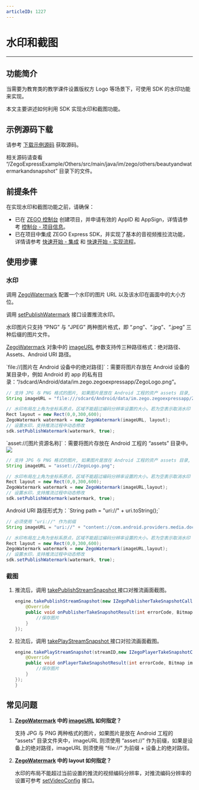 ```yaml
---
articleID: 1227
---
```

# 水印和截图

- - -

## 功能简介

当需要为教育类的教学课件设置版权方 Logo 等场景下，可使用 SDK 的水印功能来实现。

本文主要讲述如何利用 SDK 实现水印和截图功能。

## 示例源码下载

请参考 [下载示例源码](!DownloadDemo/DownloadDemo) 获取源码。

相关源码请查看 “/ZegoExpressExample/Others/src/main/java/im/zego/others/beautyandwatermarkandsnapshot” 目录下的文件。

## 前提条件

在实现水印和截图功能之前，请确保：

- 已在 [ZEGO 控制台](https://console.zego.im) 创建项目，并申请有效的 AppID 和 AppSign，详情请参考 [控制台 - 项目信息](/console/guide-doc2)。
- 已在项目中集成 ZEGO Express SDK，并实现了基本的音视频推拉流功能，详情请参考 [快速开始 - 集成](!Integration/SDK_Integration) 和 [快速开始 - 实现流程](!Integration/Solution_Implementation)。


## 使用步骤

### 水印

调用 [ZegoWatermark](@-ZegoWatermark) 配置一个水印的图片 URL 以及该水印在画面中的大小方位。

调用 [setPublishWatermark](@setPublishWatermark) 接口设置推流水印。

<Warning title="注意">

水印图片只支持 “PNG” 与 “JPEG” 两种图片格式，即 “.png”、“.jpg”、“.jpeg” 三种后缀的图片文件。
</Warning>

[ZegoWatermark](@-ZegoWatermark) 对象中的 [imageURL](@imageURL) 参数支持传三种路径格式：绝对路径、Assets、Android URI 路径。

<Accordion title="绝对路径" defaultOpen="false">
`file://[图片在 Android 设备中的绝对路径]`：需要将图片存放在 Android 设备的某目录中，例如 Android 的 app 的私有目录：“/sdcard/Android/data/im.zego.zegoexpressapp/ZegoLogo.png”。

```java
// 支持 JPG 与 PNG 格式的图片, 如果图片是放在 Android 工程的资产 assets 目录, imageURL 则须使用 "asset://" 作为前缀, 如果是设备上的绝对路径, imageURL 则须使用 "file://" 为前缀 + 设备上的绝对路径
String imageURL = "file:///sdcard/Android/data/im.zego.zegoexpressapp/ZegoLogo.png";

// 水印布局左上角为坐标系原点，区域不能超过编码分辨率设置的大小。若为空表示取消水印
Rect layout = new Rect(0,0,300,600);
ZegoWatermark watermark = new ZegoWatermark(imageURL, layout);
// 设置水印，支持推流过程中动态修改
sdk.setPublishWatermark(watermark, true);
```
</Accordion>


<Accordion title="Assets" defaultOpen="false">
`asset://[图片资源名称]`：需要将图片存放在 Android 工程的 “assets” 目录中。

<Frame width="512" height="auto" caption=""><img src="https://storage.zego.im/sdk-doc/Pics/Android/ExpressSDK/WaterMark/android_asset.png" /></Frame>

```java
// 支持 JPG 与 PNG 格式的图片, 如果图片是放在 Android 工程的资产 assets 目录, imageURL 则须使用 "asset://" 作为前缀, 如果是设备上的绝对路径, imageURL 则须使用 "file://" 为前缀 + 设备上的绝对路径
String imageURL = "asset://ZegoLogo.png";

// 水印布局左上角为坐标系原点，区域不能超过编码分辨率设置的大小。若为空表示取消水印
Rect layout = new Rect(0,0,300,600);
ZegoWatermark watermark = new ZegoWatermark(imageURL,layout);
// 设置水印，支持推流过程中动态修改
sdk.setPublishWatermark(watermark, true);
```
</Accordion>

<Accordion title="Android URI 路径" defaultOpen="false">
Android URI 路径形式为：`String path = "uri://" + uri.toString();`

```java
// 必须使用 "uri://" 作为前缀
String imageURL = "uri://" + "content://com.android.providers.media.documents/document/image%3A1353";

// 水印布局左上角为坐标系原点，区域不能超过编码分辨率设置的大小。若为空表示取消水印
Rect layout = new Rect(0,0,300,600);
ZegoWatermark watermark = new ZegoWatermark(imageURL,layout);
// 设置水印，支持推流过程中动态修改
sdk.setPublishWatermark(watermark, true);
```
</Accordion>


### 截图

1. 推流后，调用 [takePublishStreamSnapshot ](@takePublishStreamSnapshot) 接口对推流画面截图。

    ```java
    engine.takePublishStreamSnapshot(new IZegoPublisherTakeSnapshotCallback() {
        @Override
        public void onPublisherTakeSnapshotResult(int errorCode, Bitmap image) {
            //保存图片 		
        }
    });
    ```

2. 拉流后，调用 [takePlayStreamSnapshot ](@takePlayStreamSnapshot) 接口对拉流画面截图。

    ```java
    engine.takePlayStreamSnapshot(streamID,new IZegoPlayerTakeSnapshotCallback() {
        @Override
        public void onPlayerTakeSnapshotResult(int errorCode, Bitmap image) {
            //保存图片
        }
    });
    }
    ```

## 常见问题

1. **[ZegoWatermark](@-ZegoWatermark) 中的 [imageURL](@imageURL) 如何指定？**

    支持 JPG 与 PNG 两种格式的图片，如果图片是放在 Android 工程的 “assets” 目录文件夹中，imageURL 则须使用 “asset://” 作为前缀，如果是设备上的绝对路径，imageURL 则须使用 “file://” 为前缀 + 设备上的绝对路径。

2. **[ZegoWatermark](@-ZegoWatermark) 中的 layout 如何指定？**

    水印的布局不能超过当前设置的推流的视频编码分辨率，对推流编码分辨率的设置可参考 [setVideoConfig](@setVideoConfig) 接口。
